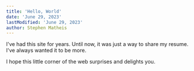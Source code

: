 ```yaml
---
title: 'Hello, World'
date: 'June 29, 2023'
lastModified: 'June 29, 2023'
author: Stephen Matheis
---
```


I've had this site for years. Until now, it was just a way to share my resume. I've always wanted it to be more.

I hope this little corner of the web surprises and delights you.
